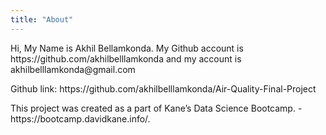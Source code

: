```yaml
---
title: "About"
---
```


Hi, My Name is Akhil Bellamkonda. My Github account is https://github.com/akhilbelllamkonda and my account is akhilbelllamkonda@gmail.com

Github link: https://github.com/akhilbelllamkonda/Air-Quality-Final-Project

This project was created as a part of Kane’s Data Science Bootcamp. -https://bootcamp.davidkane.info/.

